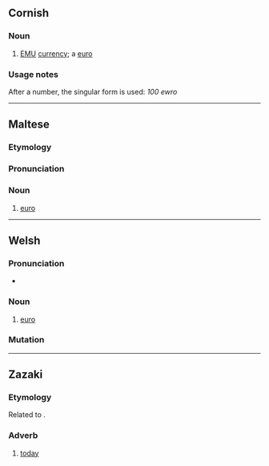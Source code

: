 ==Cornish==

===Noun===
{{kw-noun||ewros}}

# [[EMU]] [[currency]]; a [[euro]]

===Usage notes===
After a number, the singular form is used: ''100 ewro''

----

==Maltese==

===Etymology===
{{rfe|mt}}

===Pronunciation===
{{rfp|mt}}

===Noun===
{{mt-noun|g=m|p=ewro}}

# [[euro]]

----

==Welsh==

===Pronunciation===
* {{IPA|cy|/ˈɛu̯rɔ/}}

===Noun===
{{cy-noun/new|m|ewros|pl2=ewroau}}

# [[euro]]

===Mutation===
{{cy-mut-auto}}

----

==Zazaki==

===Etymology===
Related to {{cog|ku|îro}}.

===Adverb===
{{head|zza|adverb}}

# [[today]]